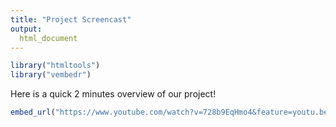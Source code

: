 ```yaml
---
title: "Project Screencast"
output: 
  html_document
---
```

 
```r

library("htmltools")
library("vembedr")
```

Here is a quick 2 minutes overview of our project!


```r

embed_url("https://www.youtube.com/watch?v=728b9EqHmo4&feature=youtu.be&hd=1&fbclid=IwAR2BD7MgG7rDUCj8bNjWk4DY7EZJpoNr5wdOdEqUEUV6OwuyGz9nhbLEUdk")

```

